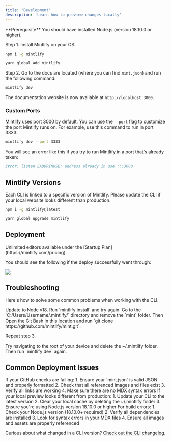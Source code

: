 ```yaml
---
title: 'Development'
description: 'Learn how to preview changes locally'
---
```


<Info>
  **Prerequisite** You should have installed Node.js (version 18.10.0 or
  higher).
</Info>

Step 1. Install Mintlify on your OS:

<CodeGroup>

```bash npm
npm i -g mintlify
```

```bash yarn
yarn global add mintlify
```

</CodeGroup>

Step 2. Go to the docs are located (where you can find `mint.json`) and run the following command:

```bash
mintlify dev
```

The documentation website is now available at `http://localhost:3000`.

### Custom Ports

Mintlify uses port 3000 by default. You can use the `--port` flag to customize the port Mintlify runs on. For example, use this command to run in port 3333:

```bash
mintlify dev --port 3333
```

You will see an error like this if you try to run Mintlify in a port that's already taken:

```md
Error: listen EADDRINUSE: address already in use :::3000
```

## Mintlify Versions

Each CLI is linked to a specific version of Mintlify. Please update the CLI if your local website looks different than production.

<CodeGroup>

```bash npm
npm i -g mintlify@latest
```

```bash yarn
yarn global upgrade mintlify
```

</CodeGroup>

## Deployment

<Tip>
  Unlimited editors available under the [Startup
  Plan](https://mintlify.com/pricing)
</Tip>

You should see the following if the deploy successfully went through:

<Frame>
  <img src="/images/checks-passed.png" style={{ borderRadius: '0.5rem' }} />
</Frame>

## Troubleshooting

Here's how to solve some common problems when working with the CLI.

<AccordionGroup>
  <Accordion title="Mintlify is not loading">
    Update to Node v18. Run `mintlify install` and try again.
  </Accordion>
  <Accordion title="No such file or directory on Windows">
Go to the `C:/Users/Username/.mintlify/` directory and remove the `mint`
folder. Then Open the Git Bash in this location and run `git clone
https://github.com/mintlify/mint.git`.

Repeat step 3.

  </Accordion>
  <Accordion title="Getting an unknown error">
    Try navigating to the root of your device and delete the ~/.mintlify folder.
    Then run `mintlify dev` again.
  </Accordion>
</AccordionGroup>

## Common Deployment Issues

<AccordionGroup>
  <Accordion title="Failed GitHub Checks">
    If your GitHub checks are failing:
    1. Ensure your `mint.json` is valid JSON and properly formatted
    2. Check that all referenced images and files exist
    3. Verify all links are working
    4. Make sure there are no MDX syntax errors
  </Accordion>
  
  <Accordion title="Preview Not Matching Production">
    If your local preview looks different from production:
    1. Update your CLI to the latest version
    2. Clear your local cache by deleting the ~/.mintlify folder
    3. Ensure you're using Node.js version 18.10.0 or higher
  </Accordion>
  
  <Accordion title="Build Errors">
    For build errors:
    1. Check your Node.js version (18.10.0+ required)
    2. Verify all dependencies are installed
    3. Look for syntax errors in your MDX files
    4. Ensure all images and assets are properly referenced
  </Accordion>
</AccordionGroup>

Curious about what changed in a CLI version? [Check out the CLI changelog.](/changelog/command-line)